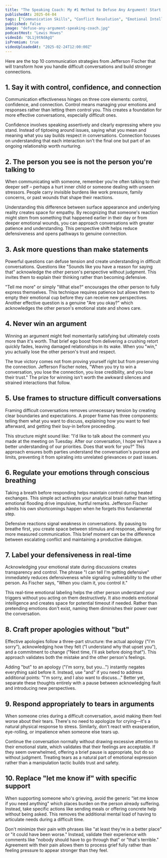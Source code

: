 ```yaml
---
title: "The Speaking Coach: My #1 Method to Defuse Any Argument! Start Saying This When You Get Defensive!"
publishedAt: 2025-04-04
tags: ["Communication Skills", "Conflict Resolution", "Emotional Intelligence"]
published: false
image: "defuse-any-argument-speaking-coach.jpg"
podcastHost: "Lewis Howes"
videoId: "DL1j9tNdAgQ"
isPremium: true
videoUploadedAt: "2025-02-24T12:00:00Z"
---
```



<PodcastSummaryPageLayout frontmatter={frontmatter}>

Here are the top 10 communication strategies from Jefferson Fischer that will transform how you handle difficult conversations and build stronger connections.

## 1. Say it with control, confidence, and connection

Communication effectiveness hinges on three core elements: control, confidence, and connection. Control means managing your emotions and responses rather than letting them control you. This creates a foundation for more effective conversations, especially difficult ones.

Confidence involves speaking assertively and clearly expressing where you stand. Instead of tiptoeing around issues, saying what you mean and meaning what you say builds respect in conversations. Connection focuses on understanding that each interaction isn't the final one but part of an ongoing relationship worth nurturing.

## 2. The person you see is not the person you're talking to

When communicating with someone, remember you're often talking to their deeper self – perhaps a hurt inner child or someone dealing with unseen stressors. People carry invisible burdens like work pressure, family concerns, or past wounds that shape their reactions.

Understanding this difference between surface appearance and underlying reality creates space for empathy. By recognizing that someone's reaction might stem from something that happened earlier in their day or from deeper emotional wounds, you can approach conversations with greater patience and understanding. This perspective shift helps reduce defensiveness and opens pathways to genuine connection.

## 3. Ask more questions than make statements

Powerful questions can defuse tension and create understanding in difficult conversations. Questions like "Sounds like you have a reason for saying that" acknowledge the other person's perspective without judgment. This invites them to explain their thinking rather than becoming defensive.

"Tell me more" or simply "What else?" encourages the other person to fully express themselves. This technique requires patience but allows them to empty their emotional cup before they can receive new perspectives. Another effective question is a genuine "Are you okay?" which acknowledges the other person's emotional state and shows care.

## 4. Never win an argument

Winning an argument might feel momentarily satisfying but ultimately costs more than it's worth. That brief ego boost from delivering a crushing retort quickly fades, leaving damaged relationships in its wake. When you "win," you actually lose the other person's trust and respect.

The true victory comes not from proving yourself right but from preserving the connection. Jefferson Fischer notes, "When you try to win a conversation, you lose the connection, you lose credibility, and you lose their trust." The prize for winning isn't worth the awkward silences and strained interactions that follow.

## 5. Use frames to structure difficult conversations

Framing difficult conversations removes unnecessary tension by creating clear boundaries and expectations. A proper frame has three components: telling them what you want to discuss, explaining how you want to feel afterward, and getting their buy-in before proceeding.

This structure might sound like: "I'd like to talk about the comment you made at the meeting on Tuesday. After our conversation, I hope we'll have a better understanding of our priorities. Does that work for you?" This approach ensures both parties understand the conversation's purpose and limits, preventing it from spiraling into unrelated grievances or past issues.

## 6. Regulate your emotions through conscious breathing

Taking a breath before responding helps maintain control during heated exchanges. This simple act activates your analytical brain rather than letting emotional flooding drive impulsive, hurtful remarks. Jefferson Fischer admits his own shortcomings happen when he forgets this fundamental step.

Defensive reactions signal weakness in conversations. By pausing to breathe first, you create space between stimulus and response, allowing for more measured communication. This brief moment can be the difference between escalating conflict and maintaining a productive dialogue.

## 7. Label your defensiveness in real-time

Acknowledging your emotional state during discussions creates transparency and control. The phrase "I can tell I'm getting defensive" immediately reduces defensiveness while signaling vulnerability to the other person. As Fischer says, "When you claim it, you control it."

This real-time emotional labeling helps the other person understand your triggers without you acting on them destructively. It also models emotional intelligence and creates space for potential timeout if needed. Rather than pretending emotions don't exist, naming them diminishes their power over the conversation.

## 8. Craft proper apologies without "but"

Effective apologies follow a three-part structure: the actual apology ("I'm sorry"), acknowledging how they felt ("I understand why that upset you"), and a commitment to change ("Next time, I'll ask before doing that"). This approach validates both the mistake and the other person's feelings.

Adding "but" to an apology ("I'm sorry, but you...") instantly negates everything said before it. Instead, use "and" if you need to address additional points: "I'm sorry, and I also want to discuss..." Better yet, separate these thoughts entirely with a pause between acknowledging fault and introducing new perspectives.

## 9. Respond appropriately to tears in arguments

When someone cries during a difficult conversation, avoid making them feel worse about their tears. There's no need to apologize for crying—it's a natural physical response to stress. Similarly, don't react with exasperation, eye-rolling, or impatience when someone else tears up.

Continue the conversation normally without drawing excessive attention to their emotional state, which validates that their feelings are acceptable. If they seem overwhelmed, offering a brief pause is appropriate, but do so without judgment. Treating tears as a natural part of emotional expression rather than a manipulation tactic builds trust and safety.

## 10. Replace "let me know if" with specific support

When supporting someone who's grieving, avoid the generic "let me know if you need anything" which places burden on the person already suffering. Instead, take specific actions like sending meals or offering concrete help without being asked. This removes the additional mental load of having to articulate needs during a difficult time.

Don't minimize their pain with phrases like "at least they're in a better place" or "it could have been worse." Instead, validate their experience with comments like "nobody should have to go through that" or "that's terrible." Agreement with their pain allows them to process grief fully rather than feeling pressure to appear stronger than they feel.

</PodcastSummaryPageLayout>
